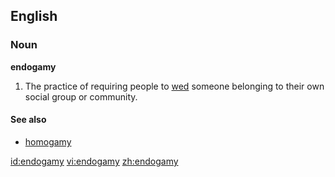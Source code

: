 ==English==

===Noun===
'''endogamy'''
# The practice of requiring people to [[wed]] someone belonging to their own social group or community.

====See also====
*[[homogamy]]

[[id:endogamy]]
[[vi:endogamy]]
[[zh:endogamy]]